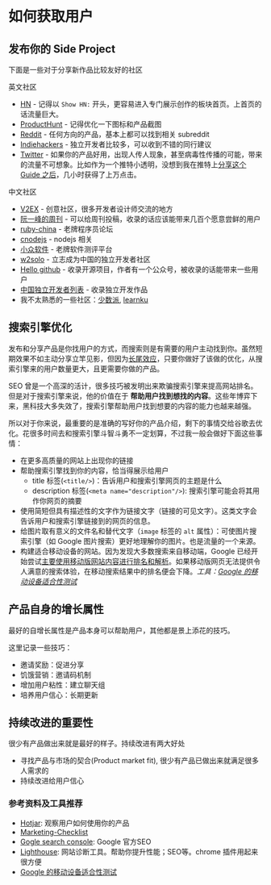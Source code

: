# 如何获取用户

## 发布你的 Side Project

下面是一些对于分享新作品比较友好的社区

英文社区
  - [HN](https://news.ycombinator.com) - 记得以 `Show HN:` 开头，更容易进入专门展示创作的板块首页。上首页的话流量巨大。
  - [ProductHunt](https://producthunt.com) - 记得优化一下图标和产品截图
  - [Reddit](https://reddit.com) - 任何方向的产品，基本上都可以找到相关 subreddit
  - [Indiehackers](https://www.indiehackers.com/) - 独立开发者比较多，可以收到不错的同行建议
  - [Twitter](htpps://twitter.com/) - 如果你的产品好用，出现人传人现象，甚至病毒性传播的可能，带来的流量不可想象。比如作为一个推特小透明，没想到我在推特上[分享这个 Guide 之后](https://twitter.com/Tim_Qian/status/1526793570107109377)，几小时获得了上万点击。

中文社区
  - [V2EX](http://v2ex.com) - 创意社区，很多开发者设计师交流的地方
  - [阮一峰的周刊](https://github.com/ruanyf/weekly/) - 可以给周刊投稿，收录的话应该能带来几百个愿意尝鲜的用户
  - [ruby-china](https://ruby-china.org/) - 老牌程序员论坛
  - [cnodejs](https://cnodejs.org) - nodejs 相关
  - [小众软件](https://www.appinn.com/) - 老牌软件测评平台
  - [w2solo](https://w2solo.com/) - 立志成为中国的独立开发者社区
  - [Hello github](https://github.com/521xueweihan/HelloGitHub) - 收录开源项目，作者有一个公众号，被收录的话能带来一些用户
  - [中国独立开发者列表](https://github.com/1c7/chinese-independent-developer) - 收录独立开发作品
  - 我不太熟悉的一些社区：[少数派](https://sspai.com), [learnku](https://learnku.com)

## 搜索引擎优化

发布和分享产品是你找用户的方式，而搜索则是有需要的用户主动找到你。虽然短期效果不如主动分享立竿见影，但因为[长尾效应](https://zh.wikipedia.org/zh-sg/%E9%95%BF%E5%B0%BE)，只要你做好了该做的优化，从搜索引擎来的用户数量更大，且更需要你做的产品。

SEO 曾是一个高深的活计，很多技巧被发明出来欺骗搜索引擎来提高网站排名。但是对于搜索引擎来说，他的价值在于 **帮助用户找到想找的内容**。这些年博弈下来，黑科技大多失效了，搜索引擎帮助用户找到想要的内容的能力也越来越强。

所以对于你来说，最重要的是准确的写好你的产品介绍，剩下的事情交给谷歌去优化。花很多时间去和搜索引擎斗智斗勇不一定划算，不过我一般会做好下面这些事情：

- 在更多高质量的网站上出现你的链接
- 帮助搜索引擎找到你的内容，恰当得展示给用户
  - title 标签(`<title/>`)：告诉用户和搜索引擎网页的主题是什么
  - description 标签(`<meta name="description"/>`): 搜索引擎可能会将其用作你网页的摘要
- 使用简短但具有描述性的文字作为链接文字（链接的可见文字）。这类文字会告诉用户和搜索引擎链接到的网页的信息。
- 给图片取有意义的文件名和替代文字（`image` 标签的 `alt` 属性）：可使图片搜索引擎（如 Google 图片搜索）更好地理解你的图片。也是流量的一个来源。
- 构建适合移动设备的网站。因为发现大多数搜索来自移动端，Google 已经开始尝试[主要使用移动版网站内容进行排名和解析](https://webmasters.googleblog.com/2016/11/mobile-first-indexing.html)。如果移动版网页无法提供令人满意的搜索体验，在移动搜索结果中的排名便会下降。*工具：[Google 的移动设备适合性测试](https://search.google.com/test/mobile-friendly)*

## 产品自身的增长属性

最好的自增长属性是产品本身可以帮助用户，其他都是景上添花的技巧。

这里记录一些技巧：

- 邀请奖励：促进分享
- 饥饿营销：邀请码机制
- 增加用户粘性：建立聊天组
- 培养用户信心：长期更新

## 持续改进的重要性

很少有产品做出来就是最好的样子。持续改进有两大好处

- 寻找产品与市场的契合(Product market fit), 很少有产品已做出来就满足很多人需求的
- 持续改进给用户信心


### 参考资料及工具推荐

- [Hotjar](): 观察用户如何使用你的产品
- [Marketing-Checklist](https://github.com/portable-cto/side-project-marketing/blob/master/marketing-checklist.md)
- [Gogle search console](https://search.google.com/search-console): Google 官方SEO
- [Lighthouse](https://github.com/GoogleChrome/lighthouse): 网站诊断工具。帮助你提升性能；SEO等。chrome 插件用起来很方便
- [Google 的移动设备适合性测试](https://search.google.com/test/mobile-friendly)


